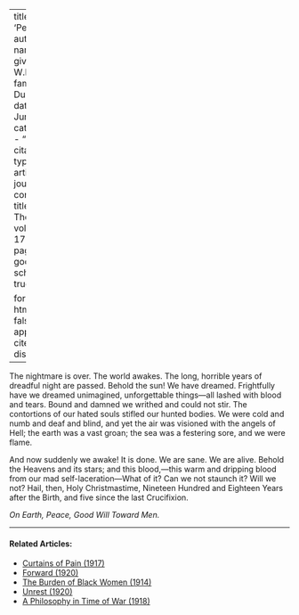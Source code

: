 
---
title: 'Peace'
author:
  - name:
      given: W.E.B.
      family: Du Bois
date: Jun. 1919
categories: 
  - ""
citation: 
  type: article-journal
  container-title: The Crisis
  volume: 17
  issue: 2
  page: 59
google-scholar: true

format:
  html:
    toc: false
    appendix-cite-as: display
---



The nightmare is over. The world awakes. The long, horrible years of dreadful night are passed. Behold the sun! We have dreamed. Frightfully have we dreamed unimagined, unforgettable things—all lashed with blood and tears. Bound and damned we writhed and could not stir. The contortions of our hated souls stifled our hunted bodies. We were cold and numb and deaf and blind, and yet the air was visioned with the angels of Hell; the earth was a vast groan; the sea was a festering sore, and we were flame.

And now suddenly we awake! It is done. We are sane. We are alive. Behold the Heavens and its stars; and this blood,—this warm and dripping blood from our mad self-laceration—What of it? Can we not staunch it? Will we not? Hail, then, Holy Christmastime, Nineteen Hundred and Eighteen Years after the Birth, and five since the last Crucifixion.

*On Earth, Peace, Good Will Toward Men.*

<!-- Similar articles start here -->
<div  class="clear-wrap"></div>
<hr>
#### Related Articles:

* [Curtains of Pain (1917)](/Volumes/13/04/curtains_of_pain.html)
* [Forward (1920)](/Volumes/20/05/forward.html)
* [The Burden of Black Women (1914)](/Volumes/09/01/burden_of_black_women.html)
* [Unrest (1920)](/Volumes/19/05/unrest.html)
* [A Philosophy in Time of War (1918)](/Volumes/16/04/philosophy_in_time_of_war.html)

<!-- Similar articles end here -->